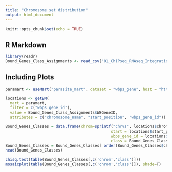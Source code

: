 ```yaml
---
title: "Chromosome set distribution"
output: html_document
---
```


```r
knitr::opts_chunk$set(echo = TRUE)
```

## R Markdown


```r
library(readr)
Bound_Genes_Class_Assignments <- read_csv("01_ChIPseq_RNAseq_Integration/02_output/Bound_Genes_Class_Assignments.csv")
```

## Including Plots



```r
paramart <- useMart("parasite_mart", dataset = "wbps_gene", host = "https://parasite.wormbase.org", port = 443)

locations <- getBM(
  mart = paramart,
  filter = c("wbps_gene_id"),
  value = Bound_Genes_Class_Assignments$WBGeneID,
  attributes = c("chromosome_name", "start_position", "wbps_gene_id"))

Bound_Genes_Classes = data.frame(chrom=sprintf("chr%s", locations$chromosome_name), 
                                              start = locations$start_position,
                                              wbps_gene_id = locations$wbps_gene_id,
                                              class = Bound_Genes_Class_Assignments$class)
Bound_Genes_Classes = Bound_Genes_Classes[ order(Bound_Genes_Classes$chrom,Bound_Genes_Classes$start),]
head(Bound_Genes_Classes)
```

```r
chisq.test(table(Bound_Genes_Classes[,c('chrom','class')]))
mosaicplot(table(Bound_Genes_Classes[,c('chrom','class')]), shade=T)
```

